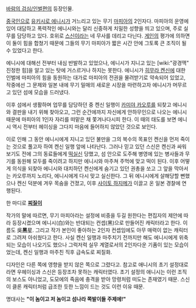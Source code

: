 [[바람의 검심/인벌편]]의 등장인물. 

[[중국인]]으로 [[유키시로 에니시]]가 거느리고 있는 무기 [[마피아]]의 2인자다. 마피아의 운영에 있어 대담하고 폭력적인 에니시와는 달리 신중하게 치밀한 성향을 띄고 있으며, 주로 실무를 담당하고 있다. 호위로 [[스신]]이라는 네 무사를 데리고 다닌다. [[게인]]의 평가에 의하면 이 둘이 힘을 합쳤기 때문에 그들의 무기 마피아가 짧은 시간 안에 그토록 큰 조직이 될 수 있었다고 한다.

에니시에 대해선 전부터 내심 반발하고 있었으나, 에니시가 지니고 있는 [wiki:"광경맥" 진정한 힘]을 알고 있는 탓에 거스르거나 하지는 못한다. 에니시가 [[히무라 켄신]]에 대한 인벌에 마피아의 힘을 동원하는 대가로 마피아의 전권을 물려받기로 약속되어 있었고, 작중에선 그 문제와 일본 내에 무기 밀매의 새로운 시장을 마련하고자 에니시가 머무르고 있던 섬에 모습을 드러냈다. 

이후 섬에서 생활하며 업무를 담당하던 중 켄신 일행이 [[카미야 카오루]]를 되찾고 에니시와 결판을 내기 위해 찾아오고, 그런 순간에까지 자신에게 안하무인으로 나오는 에니시 때문에 마피아의 1인자 자리를 떠맡은 채 쫓겨나다시피 한다. 이 때의 태도를 보면 에니시 역시 전부터 헤이싱을 그다지 마음에 들어하지 않았던 것으로 보인다.

이로 인해 그 동안 에니시에게 지니고 있던 불만을 그의 복수의 목표인 켄신을 먼저 죽이는 것으로 풀고자 하여 켄신 일행 앞에 나타난다. 그러나 믿고 있던 스신은 켄신과 싸워보기도 전에 그의 동료들에게 [[떡실신]] 당했고, 섬 안으로 도주해 병영에 있는 병사들과 무기를 동원해 모두를 죽이려고 하지만 에니시와 마주쳐 주먹에 맞고 떡이 된다. 이후 어떻게 의식을 되찾아 에니시와 대치하던 켄신에게 숨기고 있던 권총을 쏘고 그 앞을 막아서는 카오루까지 노리다, 에니시에게 다시 맞고 실신한다. 그 뒤 에니시에게 살해당할 뻔했으나 켄신 덕분에 겨우 목숨을 건졌고, 이후 [[사이토 하지메]]가 이끌고 온 일본 경찰에 연행된다. 

한 마디로 '''[[찌질이]]'''

작가의 말에 따르면, 무기 마피아라는 설정에 비중을 두길 원한다는 편집자의 제안에 따라 등장시켰으며 에니시(白)와는 반대되는 컨셉(黑)으로 만들어진 캐릭터라고 한다. 이름도 吳'''黑'''星. 그리고 작가 본인이 좋아하는 2인자 컨셉임에도 아무 매력이 없는 캐릭터로 그려져 아쉬웠다고 한다. 사실 켄신 일행과 마주치기 전까지만 해도 에니시에게 위축되는 모습이 나오기도 했으나 그럭저럭 실무 계열로서의 2인자다운 기품이 있는 모습이었는데, 켄신 일행과 마주친 직후 급속도로 찌질화. 

디자인은 다른 쪽에 영향을 받지 않은 쪽으로 그렸다고. 참고로 애니시의 초기 설정대로라면 우헤이싱과 스신은 등장조차 못하는 캐릭터였다. 초기 설정의 애니시는 이런 조직의 보스도 아니었고, 도모에의 죽음에 충격을 받아 망령처럼 떠도는 존재였기 때문. 스신이 클론 캐릭터처럼 급조한 듯한 느낌이 드는 것도 이런 이유 때문.

명대사는 '''"이 놈이고 저 놈이고 섬나라 쪽발이들 주제에!"'''
